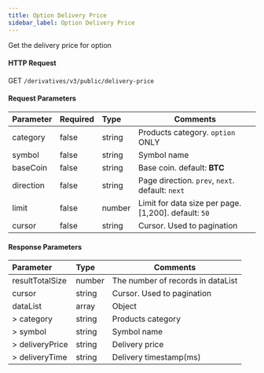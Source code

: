```yaml
---
title: Option Delivery Price
sidebar_label: Option Delivery Price
---
```


Get the delivery price for option

#### HTTP Request
GET `/derivatives/v3/public/delivery-price`

#### Request Parameters
| Parameter | Required | Type | Comments|
|:----- |:-------|:-----|------ |
|category |false |string |Products category. `option` ONLY |
|symbol |false |string |Symbol name|
|baseCoin |false |string |Base coin. default: **BTC**|
|direction |false |string |Page direction. `prev`, `next`. default: `next`|
|limit |false |number |Limit for data size per page. [1,200]. default: `50`|
|cursor |false |string |Cursor. Used to pagination|

#### Response Parameters
| Parameter | Type | Comments|
|:----- |:-----|----- |
|resultTotalSize |number |The number of records in dataList |
|cursor |string |Cursor. Used to pagination |
|dataList |array |Object |
|> category |string |Products category |
|> symbol |string |Symbol name |
|> deliveryPrice |string |Delivery price |
|> deliveryTime |string |Delivery timestamp(ms) |